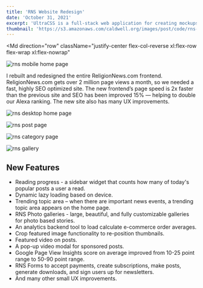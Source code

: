 ```yaml
---
title: 'RNS Website Redesign'
date: 'October 31, 2021'
excerpt: 'UltraCSS is a full-stack web application for creating mockups and graphics with CSS.'
thumbnail: 'https://s3.amazonaws.com/caldwell.org/images/post/code/rns-website-redesign/thumbnail.svg'
---
```


<PrintPageContainer>

<Md
    direction="row"
    className="justify-center flex-col-reverse xl:flex-row flex-wrap xl:flex-nowrap"
>

<Image
    src="https://s3.amazonaws.com/caldwell.org/images/post/code/rns-website-redesign/rns-mobile-home-page.jpg"
    previewSrc="https://s3.amazonaws.com/caldwell.org/images/post/code/rns-website-redesign/rns-mobile-home-page-800x1826-s1-q90.jpg"
    alt="rns mobile home page"
    className="xl:mr-4 max-w-2xs border border-gray-300 rounded-2xl shadow-lg mt-2 xl:mt-0"
    clickEnlarge={false}
    fullWidth={false}
    containerClassName="xl:h-full"
/>

I rebuilt and redesigned the entire <Anchor href="https://religionnews.com">ReligionNews.com</Anchor> frontend. ReligionNews.com gets over 2 million page views a month, so we needed a fast, highly SEO optimized site. The new frontend’s page speed is 2x faster than the previous site and SEO has been improved 15% — helping to double our Alexa ranking. The new site also has many UX improvements.
</Md>

<Image
    src="https://s3.amazonaws.com/caldwell.org/images/post/code/rns-website-redesign/rns-desktop-home-page.jpg"
    previewSrc="https://s3.amazonaws.com/caldwell.org/images/post/code/rns-website-redesign/rns-desktop-home-page-800x781-s1-q90.jpg"
    alt="rns desktop home page"
    caption="Desktop home page"
    className="border border-gray-300 rounded-2xl"
    captionPosition="top"
/>

<Image
    src="https://s3.amazonaws.com/caldwell.org/images/post/code/rns-website-redesign/rns-post-page.jpg"
    previewSrc="https://s3.amazonaws.com/caldwell.org/images/post/code/rns-website-redesign/rns-post-page-800x862-s1-q90.jpg"
    alt="rns post page"
    caption="Post page"
    className="border border-gray-300 rounded-2xl"
    captionPosition="top"
/>

<Image
    src="https://s3.amazonaws.com/caldwell.org/images/post/code/rns-website-redesign/rns-category-page.jpg"
    previewSrc="https://s3.amazonaws.com/caldwell.org/images/post/code/rns-website-redesign/rns-category-page-800x1062-s1-q90.jpg"
    alt="rns category page"
    caption="Category page"
    className="border border-gray-300 rounded-2xl"
    captionPosition="top"
/>

<Image
    src="https://s3.amazonaws.com/caldwell.org/images/post/code/rns-website-redesign/rns-gallery.png"
    previewSrc="https://s3.amazonaws.com/caldwell.org/images/post/code/rns-website-redesign/rns-gallery-800x571-s1-q90.png"
    alt="rns gallery"
    caption="Photo gallery"
    className="border border-gray-300 rounded-2xl"
    captionPosition="top"
/>

<Md>

## New Features

- Reading progress - a sidebar widget that counts how many of today's popular posts a user a read.
- Dynamic lazy loading based on device.
- Trending topic area – when there are important news events, a trending topic area appears on the home page.
- RNS Photo galleries - large, beautiful, and fully customizable galleries for photo based stories.
- An analytics backend tool to load calculate e-commerce order averages.
- Crop featured image functionality to re-position thumbnails.
- Featured video on posts.
- A pop-up video modal for sponsored posts.
- Google Page View Insights score on average improved from 10-25 point range to 50-90 point range.
- RNS Forms to accept payments, create subscriptions, make posts, generate downloads, and sign users up for newsletters. 
- And many other small UX improvements.

</Md>

</PrintPageContainer>